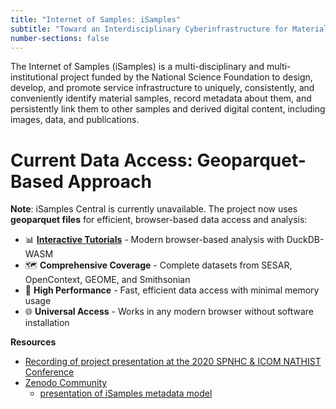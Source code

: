 ```yaml
---
title: "Internet of Samples: iSamples"
subtitle: "Toward an Interdisciplinary Cyberinfrastructure for Material Samples [![](https://img.shields.io/badge/NSF-2004839-blue.svg)](https://nsf.gov/awardsearch/showAward?AWD_ID=2004839)"
number-sections: false
---
```


The Internet of Samples (iSamples) is a multi-disciplinary and multi-institutional project funded by the National Science Foundation to design, develop, and promote service infrastructure to uniquely, consistently, and conveniently identify material samples, record metadata about them, and persistently link them to other samples and derived digital content, including images, data, and publications.

# Current Data Access: Geoparquet-Based Approach

**Note**: iSamples Central is currently unavailable. The project now uses **geoparquet files** for efficient, browser-based data access and analysis:

- 📊 **[Interactive Tutorials](/tutorials/)** - Modern browser-based analysis with DuckDB-WASM
- 🗺️ **Comprehensive Coverage** - Complete datasets from SESAR, OpenContext, GEOME, and Smithsonian
- 🚀 **High Performance** - Fast, efficient data access with minimal memory usage
- 🌐 **Universal Access** - Works in any modern browser without software installation

**Resources**

* [Recording of project presentation at the 2020 SPNHC & ICOM NATHIST Conference](https://youtu.be/eRUw5NMksFo?t=105)
* [Zenodo Community](https://zenodo.org/communities/isamples)
  * [presentation of iSamples metadata model](https://zenodo.org/records/7434185/files/2022-11_iSamplesMetadata.pdf?download=1)


